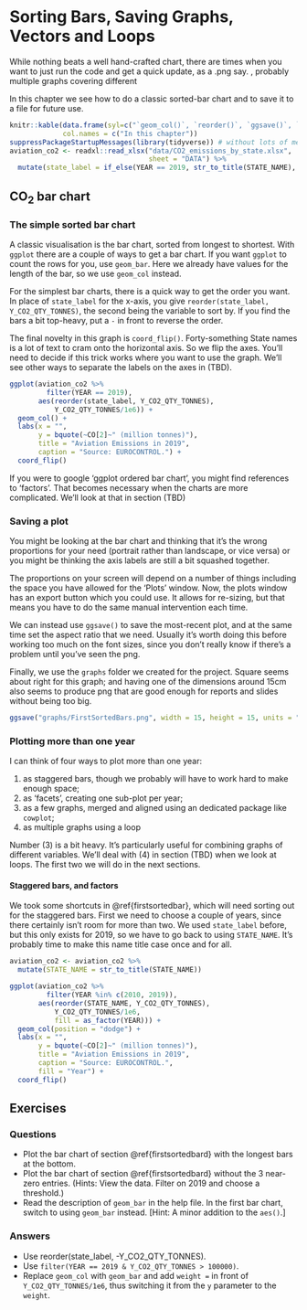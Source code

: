 # Sorting Bars, Saving Graphs, Vectors and Loops

While nothing beats a well hand-crafted chart, there are times when you want to just run the code and get a quick update, as a .png say. , probably multiple graphs covering different 

In this chapter we see how to do a classic sorted-bar chart and to save it to a file for future use. 

```r
knitr::kable(data.frame(syl=c("`geom_col()`, `reorder()`, `ggsave()`, `coord_flip()`, `slice_max()`, `%>%`, `geom_text_repel()`")),
             col.names = c("In this chapter"))
suppressPackageStartupMessages(library(tidyverse)) # without lots of messages filling up the book
aviation_co2 <- readxl::read_xlsx("data/CO2_emissions_by_state.xlsx", 
                                  sheet = "DATA") %>% 
  mutate(state_label = if_else(YEAR == 2019, str_to_title(STATE_NAME), ""))
```

## CO~2~ bar chart

### The simple sorted bar chart {#firstsortedbar}

A classic visualisation is the bar chart, sorted from longest to shortest. With `ggplot` there are a couple of ways to get a bar chart. If you want `ggplot` to count the rows for you, use `geom_bar`. Here we already have values for the length of the bar, so we use `geom_col` instead. 

For the simplest bar charts, there is a quick way to get the order you want. In place of `state_label` for the x-axis, you give `reorder(state_label, Y_CO2_QTY_TONNES)`, the second being the variable to sort by. If you find the bars a bit top-heavy, put a `-` in front to reverse the order.

The final novelty in this graph is `coord_flip()`. Forty-something State names is a lot of text to cram onto the horizontal axis. So we flip the axes. You'll need to decide if this trick works where you want to use the graph. We'll see other ways to separate the labels on the axes in (TBD).

```r
ggplot(aviation_co2 %>% 
         filter(YEAR == 2019), 
       aes(reorder(state_label, Y_CO2_QTY_TONNES),
           Y_CO2_QTY_TONNES/1e6)) +
  geom_col() +
  labs(x = "", 
       y = bquote(~CO[2]~" (million tonnes)"),
       title = "Aviation Emissions in 2019",
       caption = "Source: EUROCONTROL.") +
  coord_flip()

```

If you were to google 'ggplot ordered bar chart', you might find references to 'factors'. That becomes necessary when the charts are more complicated. We'll look at that in section (TBD)

### Saving a plot

You might be looking at the bar chart and thinking that it's the wrong proportions for your need (portrait rather than landscape, or vice versa) or you might be thinking the axis labels are still a bit squashed together.

The proportions on your screen will depend on a number of things including the space you have allowed for the 'Plots' window. Now, the plots window has an export button which you could use. It allows for re-sizing, but that means you have to do the same manual intervention each time.

We can instead use `ggsave()` to save the most-recent plot, and at the same time set the aspect ratio that we need. Usually it's worth doing this before working too much on the font sizes, since you don't really know if there's a problem until you've seen the png. 

Finally, we use the `graphs` folder we created for the project. Square seems about right for this graph; and having one of the dimensions around 15cm also seems to produce png that are good enough for reports and slides without being too big.

```r
ggsave("graphs/FirstSortedBars.png", width = 15, height = 15, units = "cm")
```

### Plotting more than one year

I can think of four ways to plot more than one year: 

1) as staggered bars, though we probably will have to work hard to make enough space;
2) as 'facets', creating one sub-plot per year;
3) as a few graphs, merged and aligned using an dedicated package like `cowplot`;
4) as multiple graphs using a loop

Number (3) is a bit heavy. It's particularly useful for combining graphs of different variables. We'll deal with (4) in section (TBD) when we look at loops. The first two we will do in the next sections.

#### Staggered bars, and factors

We took some shortcuts in \@ref{firstsortedbar}, which will need sorting out for the staggered bars. First we need to choose a couple of years, since there certainly isn't room for more than two. We used `state_label` before, but this only exists for 2019, so we have to go back to using `STATE_NAME`. It's probably time to make this name title case once and for all.




```r
aviation_co2 <- aviation_co2 %>% 
  mutate(STATE_NAME = str_to_title(STATE_NAME))

ggplot(aviation_co2 %>% 
         filter(YEAR %in% c(2010, 2019)), 
       aes(reorder(STATE_NAME, Y_CO2_QTY_TONNES),
           Y_CO2_QTY_TONNES/1e6,
           fill = as_factor(YEAR))) +
  geom_col(position = "dodge") +
  labs(x = "", 
       y = bquote(~CO[2]~" (million tonnes)"),
       title = "Aviation Emissions in 2019",
       caption = "Source: EUROCONTROL.",
       fill = "Year") +
  coord_flip()

```

## Exercises

### Questions

* Plot the bar chart of section \@ref{firstsortedbard} with the longest bars at the bottom.
* Plot the bar chart of section \@ref{firstsortedbard} without the 3 near-zero entries. (Hints: View the data. Filter on 2019 and choose a threshold.)
* Read the description of `geom_bar` in the help file. In the first bar chart, switch to using `geom_bar` instead. [Hint: A minor addition to the `aes()`.]

### Answers

* Use reorder(state_label, -Y_CO2_QTY_TONNES).
* Use `filter(YEAR == 2019 & Y_CO2_QTY_TONNES > 100000)`.
* Replace `geom_col` with `geom_bar` and add `weight = ` in front of `Y_CO2_QTY_TONNES/1e6`, thus switching it from the `y` parameter to the `weight`.